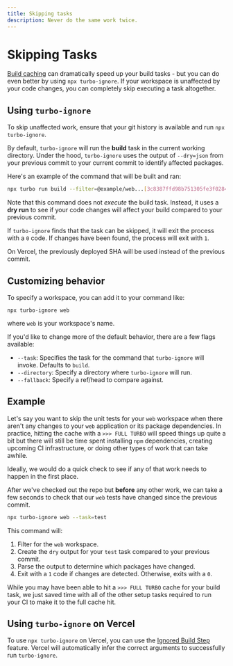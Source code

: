```yaml
---
title: Skipping tasks
description: Never do the same work twice.
---
```



# Skipping Tasks

[Build caching](/repo/docs/core-concepts/caching) can dramatically speed up your build tasks - but you can do even better by using `npx turbo-ignore`. If your workspace is unaffected by your code changes, you can completely skip executing a task altogether.

## Using `turbo-ignore`

To skip unaffected work, ensure that your git history is available and run `npx turbo-ignore`.

By default, `turbo-ignore` will run the **build** task in the current working directory. Under the hood, `turbo-ignore` uses the output of `--dry=json` from your previous commit to your current commit to identify affected packages.

Here's an example of the command that will be built and ran:

```bash
npx turbo run build --filter=@example/web...[3c8387ffd98b751305fe3f0284befdd00cbd4610] --dry=json
```

Note that this command does not _execute_ the build task. Instead, it uses a **dry run** to see if your code changes will affect your build compared to your previous commit.

If `turbo-ignore` finds that the task can be skipped, it will exit the process with a `0` code. If changes have been found, the process will exit with `1`.

<Callout type="info">On Vercel, the previously deployed SHA will be used instead of the previous commit.</Callout>

## Customizing behavior

To specify a workspace, you can add it to your command like:

```
npx turbo-ignore web
```

where `web` is your workspace's name.

If you'd like to change more of the default behavior, there are a few flags available:

- `--task`: Specifies the task for the command that `turbo-ignore` will invoke. Defaults to `build`.
- `--directory`: Specify a directory where `turbo-ignore` will run.
- `--fallback`: Specify a ref/head to compare against.

## Example

Let's say you want to skip the unit tests for your `web` workspace when there aren't any changes to your `web` application or its package dependencies. In practice, hitting the cache with a `>>> FULL TURBO` will speed things up quite a bit but there will still be time spent installing `npm` dependencies, creating upcoming CI infrastructure, or doing other types of work that can take awhile.

Ideally, we would do a quick check to see if any of that work needs to happen in the first place.

After we've checked out the repo but **before** any other work, we can take a few seconds to check that our `web` tests have changed since the previous commit.

```bash
npx turbo-ignore web --task=test
```

This command will:

1. Filter for the `web` workspace.
2. Create the `dry` output for your `test` task compared to your previous commit.
3. Parse the output to determine which packages have changed.
4. Exit with a `1` code if changes are detected. Otherwise, exits with a `0`.

While you may have been able to hit a `>>> FULL TURBO` cache for your build task, we just saved time with all of the other setup tasks required to run your CI to make it to the full cache hit.

## Using `turbo-ignore` on Vercel

To use `npx turbo-ignore` on Vercel, you can use the [Ignored Build Step](https://vercel.com/docs/concepts/projects/overview#ignored-build-step) feature. Vercel will automatically infer the correct arguments to successfully run `turbo-ignore`.
